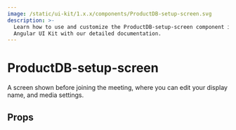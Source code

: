```yaml
---
image: /static/ui-kit/1.x.x/components/ProductDB-setup-screen.svg
description: >-
  Learn how to use and customize the ProductDB-setup-screen component in ProductDB's
  Angular UI Kit with our detailed documentation.
---
```


# ProductDB-setup-screen

A screen shown before joining the meeting, where you can edit your display name,
and media settings.

## Props

<PropsTable of="ProductDB-setup-screen" />

<head>
  <title>Angular UI Kit ProductDB-setup-screen</title>
</head>
